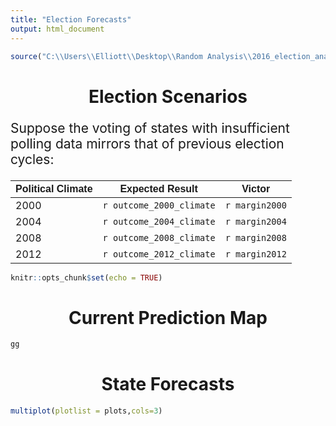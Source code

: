 ```yaml
---
title: "Election Forecasts"
output: html_document
---
```


<style>
paragraph {
    font-size: 19px;
  }
.paragraph2 {
    font-size: 21px;
  }
.header {
    font-family: Arial, Helvetica, sans-serif;
  }
</style>

```r
source("C:\\Users\\Elliott\\Desktop\\Random Analysis\\2016_election_analysis\\main.R")
```

<p class="header">
<center>
  <h1>Election Scenarios</h1>
</center>
</p>

<p class="paragraph2">
Suppose the voting of states with insufficient polling data mirrors that of previous election cycles:
</p>

<p class="paragraph">
Political Climate | Expected Result             | Victor
-------------     |   -------------             |------------- 
2000              |   `r outcome_2000_climate`  |`r margin2000`
2004              |   `r outcome_2004_climate`  |`r margin2004`
2008              |   `r outcome_2008_climate`  |`r margin2008`
2012              |   `r outcome_2012_climate`  |`r margin2012`
</p>

```r
knitr::opts_chunk$set(echo = TRUE)
```

<center>
  <h1>Current Prediction Map</h1>
</center>

```r
gg
```

<center>
  <h1>State Forecasts</h1>
</center>

```r
multiplot(plotlist = plots,cols=3)
```
